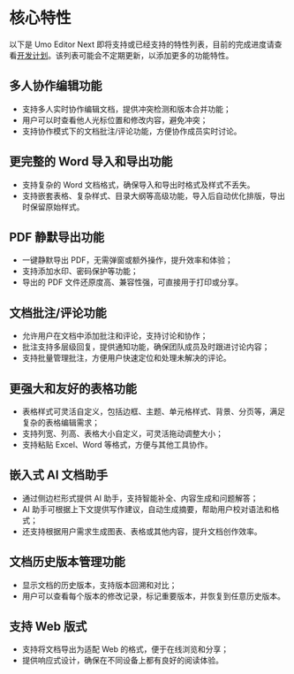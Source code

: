 # 核心特性

以下是 Umo Editor Next 即将支持或已经支持的特性列表，目前的完成进度请查看[开发计划](./roadmap)。该列表可能会不定期更新，以添加更多的功能特性。

## 多人协作编辑功能

- 支持多人实时协作编辑文档，提供冲突检测和版本合并功能； 
- 用户可以时查看他人光标位置和修改内容，避免冲突； 
- 支持协作模式下的文档批注/评论功能，方便协作成员实时讨论。

## 更完整的 Word 导入和导出功能

- 支持复杂的 Word 文档格式，确保导入和导出时格式及样式不丢失。  
- 支持嵌套表格、复杂样式、目录大纲等高级功能，导入后自动优化排版，导出时保留原始样式。  

## PDF 静默导出功能

- 一键静默导出 PDF，无需弹窗或额外操作，提升效率和体验；  
- 支持添加水印、密码保护等功能；
- 导出的 PDF 文件还原度高、兼容性强，可直接用于打印或分享。

## 文档批注/评论功能

- 允许用户在文档中添加批注和评论，支持讨论和协作； 
- 批注支持多层级回复，提供通知功能，确保团队成员及时跟进讨论内容； 
- 支持批量管理批注，方便用户快速定位和处理未解决的评论。

## 更强大和友好的表格功能

- 表格样式可灵活自定义，包括边框、主题、单元格样式、背景、分页等，满足复杂的表格编辑需求；  
- 支持列宽、列高、表格大小自定义，可灵活拖动调整大小；  
- 支持粘贴 Excel、Word 等格式，方便与其他工具协作。

## 嵌入式 AI 文档助手

- 通过侧边栏形式提供 AI 助手，支持智能补全、内容生成和问题解答；
- AI 助手可根据上下文提供写作建议，自动生成摘要，帮助用户校对语法和格式；
- 还支持根据用户需求生成图表、表格或其他内容，提升文档创作效率。

## 文档历史版本管理功能

- 显示文档的历史版本，支持版本回溯和对比；
- 用户可以查看每个版本的修改记录，标记重要版本，并恢复到任意历史版本。

## 支持 Web 版式

- 支持将文档导出为适配 Web 的格式，便于在线浏览和分享；
- 提供响应式设计，确保在不同设备上都有良好的阅读体验。